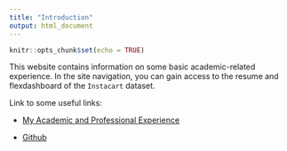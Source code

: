 ```yaml
---
title: "Introduction"
output: html_document
---
```


```r
knitr::opts_chunk$set(echo = TRUE)
```

This website contains information on some basic academic-related experience. In the site navigation, you can gain access to the resume and flexdashboard of the `Instacart` dataset.


Link to some useful links:

* [My Academic and Professional Experience](resume.html)

* [Github](https://github.com/yilei-y)
